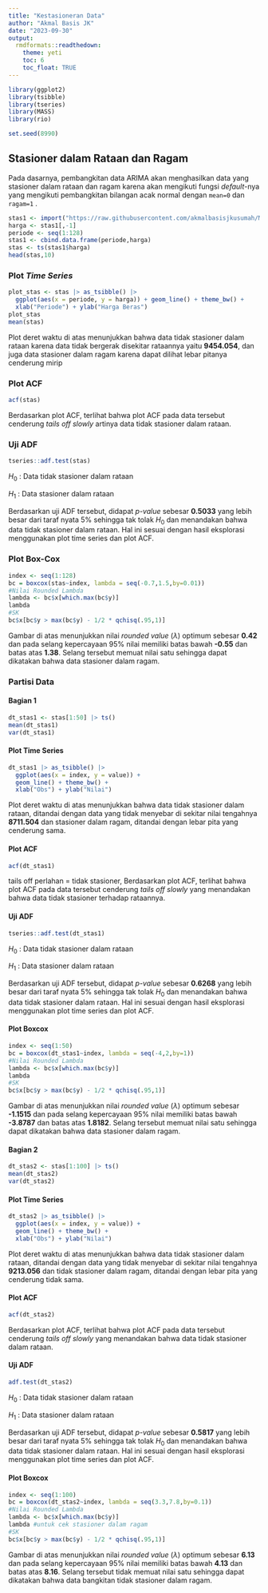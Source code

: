 ```yaml
---
title: "Kestasioneran Data"
author: "Akmal Basis JK"
date: "2023-09-30"
output:
  rmdformats::readthedown: 
    theme: yeti
    toc: 6
    toc_float: TRUE
---
```


```r
library(ggplot2)
library(tsibble)
library(tseries)
library(MASS)
library(rio)
```

```r
set.seed(8990)
```

## Stasioner dalam Rataan dan Ragam

Pada dasarnya, pembangkitan data ARIMA akan menghasilkan data yang stasioner dalam rataan dan ragam karena akan mengikuti fungsi *default*-nya yang mengikuti pembangkitan bilangan acak normal dengan `mean=0` dan `ragam=1` .

```r
stas1 <- import("https://raw.githubusercontent.com/akmalbasisjkusumah/MPDW/main/Data/Dataset%20Tugas%201.csv")
harga <- stas1[,-1]
periode <- seq(1:128)
stas1 <- cbind.data.frame(periode,harga)
stas <- ts(stas1$harga)
head(stas,10)
```

### Plot *Time Series*

```r
plot_stas <- stas |> as_tsibble() |> 
  ggplot(aes(x = periode, y = harga)) + geom_line() + theme_bw() +
  xlab("Periode") + ylab("Harga Beras")
plot_stas
mean(stas)
```

Plot deret waktu di atas menunjukkan bahwa data tidak stasioner dalam rataan karena data tidak bergerak disekitar rataannya yaitu **9454.054**, dan juga data stasioner dalam ragam karena dapat dilihat lebar pitanya cenderung mirip

### Plot ACF

```r
acf(stas)
```

Berdasarkan plot ACF, terlihat bahwa plot ACF pada data tersebut cenderung *tails off slowly* artinya data tidak stasioner dalam rataan.

### Uji ADF

```r
tseries::adf.test(stas)
```

$H_0$ : Data tidak stasioner dalam rataan

$H_1$ : Data stasioner dalam rataan

Berdasarkan uji ADF tersebut, didapat *p-value* sebesar **0.5033** yang lebih besar dari taraf nyata 5% sehingga tak tolak $H_0$ dan menandakan bahwa data tidak stasioner dalam rataan. Hal ini sesuai dengan hasil eksplorasi menggunakan plot time series dan plot ACF.

### Plot Box-Cox

```r
index <- seq(1:128)
bc = boxcox(stas~index, lambda = seq(-0.7,1.5,by=0.01))
#Nilai Rounded Lambda
lambda <- bc$x[which.max(bc$y)]
lambda
#SK
bc$x[bc$y > max(bc$y) - 1/2 * qchisq(.95,1)]
```

Gambar di atas menunjukkan nilai *rounded value* ($\lambda$) optimum sebesar **0.42** dan pada selang kepercayaan 95% nilai memiliki batas bawah **-0.55** dan batas atas **1.38**. Selang tersebut memuat nilai satu sehingga dapat dikatakan bahwa data stasioner dalam ragam.

### Partisi Data

#### Bagian 1

```r
dt_stas1 <- stas[1:50] |> ts()
mean(dt_stas1)
var(dt_stas1)
```

#### Plot Time Series

```r
dt_stas1 |> as_tsibble() |> 
  ggplot(aes(x = index, y = value)) +
  geom_line() + theme_bw() +
  xlab("Obs") + ylab("Nilai")
```

Plot deret waktu di atas menunjukkan bahwa data tidak stasioner dalam rataan, ditandai dengan data yang tidak menyebar di sekitar nilai tengahnya **8711.504** dan stasioner dalam ragam, ditandai dengan lebar pita yang cenderung sama.

#### Plot ACF

```r
acf(dt_stas1)
```

tails off perlahan = tidak stasioner,
Berdasarkan plot ACF, terlihat bahwa plot ACF pada data tersebut cenderung *tails off slowly* yang menandakan bahwa data tidak stasioner terhadap rataannya.

#### Uji ADF

```r
tseries::adf.test(dt_stas1)
```

$H_0$ : Data tidak stasioner dalam rataan

$H_1$ : Data stasioner dalam rataan

Berdasarkan uji ADF tersebut, didapat *p-value* sebesar **0.6268** yang lebih besar dari taraf nyata 5% sehingga tak tolak $H_0$ dan menandakan bahwa data tidak stasioner dalam rataan. Hal ini sesuai dengan hasil eksplorasi menggunakan plot time series dan plot ACF.

#### Plot Boxcox

```r
index <- seq(1:50)
bc = boxcox(dt_stas1~index, lambda = seq(-4,2,by=1))
#Nilai Rounded Lambda
lambda <- bc$x[which.max(bc$y)]
lambda
#SK
bc$x[bc$y > max(bc$y) - 1/2 * qchisq(.95,1)]
```

Gambar di atas menunjukkan nilai *rounded value* ($\lambda$) optimum sebesar **-1.1515** dan pada selang kepercayaan 95% nilai memiliki batas bawah **-3.8787** dan batas atas **1.8182**. Selang tersebut memuat nilai satu sehingga dapat dikatakan bahwa data stasioner dalam ragam.

#### Bagian 2

```r
dt_stas2 <- stas[1:100] |> ts()
mean(dt_stas2)
var(dt_stas2)
```

#### Plot Time Series

```r
dt_stas2 |> as_tsibble() |> 
  ggplot(aes(x = index, y = value)) +
  geom_line() + theme_bw() +
  xlab("Obs") + ylab("Nilai")
```

Plot deret waktu di atas menunjukkan bahwa data tidak stasioner dalam rataan, ditandai dengan data yang tidak menyebar di sekitar nilai tengahnya **9213.056** dan tidak stasioner dalam ragam, ditandai dengan lebar pita yang cenderung tidak sama.

#### Plot ACF

```r
acf(dt_stas2)
```

Berdasarkan plot ACF, terlihat bahwa plot ACF pada data tersebut cenderung *tails off slowly* yang menandakan bahwa data tidak stasioner dalam rataan.

#### Uji ADF

```r
adf.test(dt_stas2)
```

$H_0$ : Data tidak stasioner dalam rataan

$H_1$ : Data stasioner dalam rataan

Berdasarkan uji ADF tersebut, didapat *p-value* sebesar **0.5817** yang lebih besar dari taraf nyata 5% sehingga tak tolak $H_0$ dan menandakan bahwa data tidak stasioner dalam rataan. Hal ini sesuai dengan hasil eksplorasi menggunakan plot time series dan plot ACF.

#### Plot Boxcox

```r
index <- seq(1:100)
bc = boxcox(dt_stas2~index, lambda = seq(3.3,7.8,by=0.1))
#Nilai Rounded Lambda
lambda <- bc$x[which.max(bc$y)]
lambda #untuk cek stasioner dalam ragam
#SK
bc$x[bc$y > max(bc$y) - 1/2 * qchisq(.95,1)]
```

Gambar di atas menunjukkan nilai *rounded value* ($\lambda$) optimum sebesar **6.13** dan pada selang kepercayaan 95% nilai memiliki batas bawah **4.13** dan batas atas **8.16**. Selang tersebut tidak memuat nilai satu sehingga dapat dikatakan bahwa data bangkitan tidak stasioner dalam ragam.